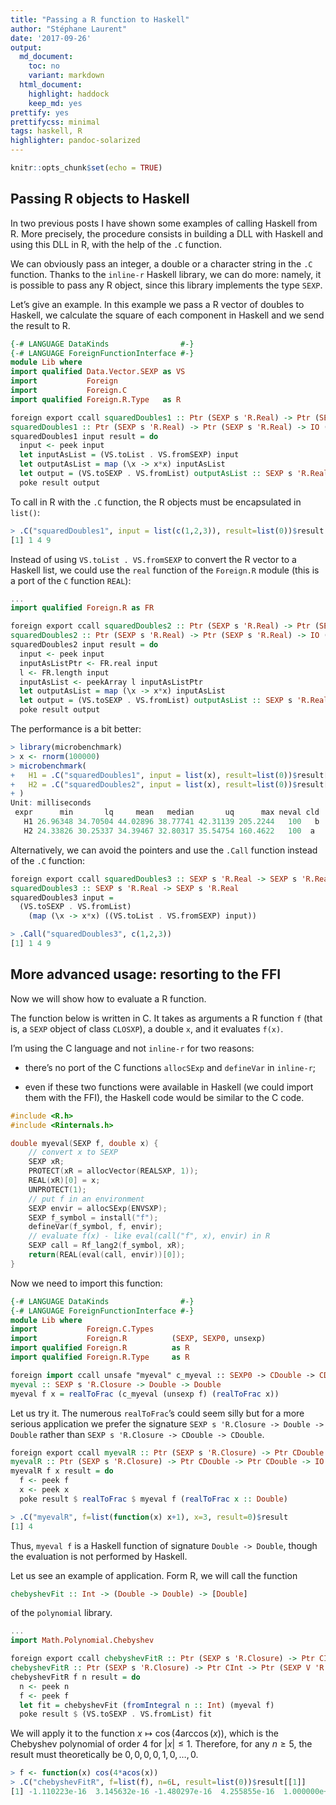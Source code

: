 ```yaml
---
title: "Passing a R function to Haskell"
author: "Stéphane Laurent"
date: '2017-09-26'
output:
  md_document:
    toc: no
    variant: markdown
  html_document:
    highlight: haddock
    keep_md: yes
prettify: yes
prettifycss: minimal
tags: haskell, R
highlighter: pandoc-solarized
---
```



```r
knitr::opts_chunk$set(echo = TRUE)
```

## Passing R objects to Haskell

In two previous posts I have shown some examples of calling Haskell from R. More precisely, the procedure consists in building a DLL with Haskell and using this DLL in R, with the help of the `.C` function. 

We can obviously pass an integer, a double or a character string in the `.C` function. Thanks to the `inline-r` Haskell library, we can do more: namely, it is possible to pass any R object, since this library implements the type `SEXP`. 

Let's give an example. In this example we pass a R vector of doubles to Haskell, we calculate the square of each component in Haskell and we send the result to R. 

```haskell
{-# LANGUAGE DataKinds                #-}
{-# LANGUAGE ForeignFunctionInterface #-}
module Lib where
import qualified Data.Vector.SEXP as VS
import           Foreign
import           Foreign.C
import qualified Foreign.R.Type   as R

foreign export ccall squaredDoubles1 :: Ptr (SEXP s 'R.Real) -> Ptr (SEXP s 'R.Real) -> IO ()
squaredDoubles1 :: Ptr (SEXP s 'R.Real) -> Ptr (SEXP s 'R.Real) -> IO ()
squaredDoubles1 input result = do
  input <- peek input
  let inputAsList = (VS.toList . VS.fromSEXP) input
  let outputAsList = map (\x -> x*x) inputAsList
  let output = (VS.toSEXP . VS.fromList) outputAsList :: SEXP s 'R.Real
  poke result output
```

To call in R with the `.C` function, the R objects must be encapsulated in `list()`:

```r
> .C("squaredDoubles1", input = list(c(1,2,3)), result=list(0))$result[[1]]
[1] 1 4 9
```

Instead of using `VS.toList . VS.fromSEXP` to convert the R vector to a Haskell list,  we could use the `real` function of the `Foreign.R` module (this is a port of the `C` function `REAL`):

```haskell
...
import qualified Foreign.R as FR

foreign export ccall squaredDoubles2 :: Ptr (SEXP s 'R.Real) -> Ptr (SEXP s 'R.Real) -> IO ()
squaredDoubles2 :: Ptr (SEXP s 'R.Real) -> Ptr (SEXP s 'R.Real) -> IO ()
squaredDoubles2 input result = do
  input <- peek input
  inputAsListPtr <- FR.real input
  l <- FR.length input
  inputAsList <- peekArray l inputAsListPtr
  let outputAsList = map (\x -> x*x) inputAsList
  let output = (VS.toSEXP . VS.fromList) outputAsList :: SEXP s 'R.Real
  poke result output
```

The performance is a bit better:

```r
> library(microbenchmark)
> x <- rnorm(100000)
> microbenchmark(
+   H1 = .C("squaredDoubles1", input = list(x), result=list(0))$result[[1]],
+   H2 = .C("squaredDoubles2", input = list(x), result=list(0))$result[[1]]
+ )
Unit: milliseconds
 expr      min       lq     mean   median       uq      max neval cld
   H1 26.96348 34.70504 44.02896 38.77741 42.31139 205.2244   100   b
   H2 24.33826 30.25337 34.39467 32.80317 35.54754 160.4622   100  a 
```

Alternatively, we can avoid the pointers and use the `.Call` function instead of the `.C` function:

```haskell
foreign export ccall squaredDoubles3 :: SEXP s 'R.Real -> SEXP s 'R.Real
squaredDoubles3 :: SEXP s 'R.Real -> SEXP s 'R.Real
squaredDoubles3 input =
  (VS.toSEXP . VS.fromList)
    (map (\x -> x*x) ((VS.toList . VS.fromSEXP) input))
```

```r
> .Call("squaredDoubles3", c(1,2,3))
[1] 1 4 9
```


## More advanced usage: resorting to the FFI

Now we will show how to evaluate a R function. 

The function below is written in C. It takes as arguments a R function `f` (that is, a `SEXP` object of class `CLOSXP`), a double `x`, and it evaluates `f(x)`. 

I'm using the C language and not `inline-r` for two reasons:

- there's no port of the C functions `allocSExp` and `defineVar` in `inline-r`;

- even if these two functions were available in Haskell (we could import them with the FFI), the Haskell code would be similar to the C code. 

```c
#include <R.h>
#include <Rinternals.h>

double myeval(SEXP f, double x) {
    // convert x to SEXP
    SEXP xR;
    PROTECT(xR = allocVector(REALSXP, 1));
    REAL(xR)[0] = x;
    UNPROTECT(1);
    // put f in an environment
    SEXP envir = allocSExp(ENVSXP);
    SEXP f_symbol = install("f");
    defineVar(f_symbol, f, envir);
    // evaluate f(x) - like eval(call("f", x), envir) in R
    SEXP call = Rf_lang2(f_symbol, xR);
    return(REAL(eval(call, envir))[0]);
}
```

Now we need to import this function:

```haskell
{-# LANGUAGE DataKinds                #-}
{-# LANGUAGE ForeignFunctionInterface #-}
module Lib where
import           Foreign.C.Types
import           Foreign.R          (SEXP, SEXP0, unsexp)
import qualified Foreign.R          as R
import qualified Foreign.R.Type     as R

foreign import ccall unsafe "myeval" c_myeval :: SEXP0 -> CDouble -> CDouble
myeval :: SEXP s 'R.Closure -> Double -> Double
myeval f x = realToFrac (c_myeval (unsexp f) (realToFrac x))
```

Let us try it. The numerous `realToFrac`'s could seem silly but for a more serious application we prefer the signature `SEXP s 'R.Closure -> Double -> Double` rather than `SEXP s 'R.Closure -> CDouble -> CDouble`.

```haskell
foreign export ccall myevalR :: Ptr (SEXP s 'R.Closure) -> Ptr CDouble -> Ptr CDouble -> IO ()
myevalR :: Ptr (SEXP s 'R.Closure) -> Ptr CDouble -> Ptr CDouble -> IO ()
myevalR f x result = do
  f <- peek f
  x <- peek x
  poke result $ realToFrac $ myeval f (realToFrac x :: Double)
```

```r
> .C("myevalR", f=list(function(x) x+1), x=3, result=0)$result
[1] 4
```

Thus, `myeval f` is a Haskell function of signature `Double -> Double`, though the evaluation is not performed by Haskell. 

Let us see an example of application. Form R, we will call the function

```haskell
chebyshevFit :: Int -> (Double -> Double) -> [Double]
```

of the `polynomial` library.


```haskell
...
import Math.Polynomial.Chebyshev

foreign export ccall chebyshevFitR :: Ptr (SEXP s 'R.Closure) -> Ptr CInt -> Ptr (SEXP V 'R.Real) -> IO ()
chebyshevFitR :: Ptr (SEXP s 'R.Closure) -> Ptr CInt -> Ptr (SEXP V 'R.Real) -> IO ()
chebyshevFitR f n result = do
  n <- peek n
  f <- peek f
  let fit = chebyshevFit (fromIntegral n :: Int) (myeval f)
  poke result $ (VS.toSEXP . VS.fromList) fit
```

We will apply it to the function $x \mapsto \cos(4\arccos(x))$, which is the Chebyshev polynomial of order $4$ for $|x| \leq 1$. Therefore, for any $n \geq 5$, the result must theoretically be $0, 0, 0, 0, 1, 0, \ldots, 0$. 

```r
> f <- function(x) cos(4*acos(x))
> .C("chebyshevFitR", f=list(f), n=6L, result=list(0))$result[[1]]
[1] -1.110223e-16  3.145632e-16 -1.480297e-16  4.255855e-16  1.000000e+00  2.775558e-16
```


